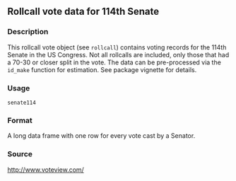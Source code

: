 
## Rollcall vote data for 114th Senate {.unnumbered}


### Description

This rollcall vote object (see <code>rollcall</code>) contains voting records for the 114th Senate in the US
Congress. Not all rollcalls are included, only those that had a 70-30 or closer split in the vote.
The data can be pre-processed via the <code>id_make</code> function for estimation. 
See package vignette for details.



### Usage

<pre><code class='language-R'>senate114
</code></pre>


### Format

A long data frame with one row for every vote cast by a Senator.



### Source

<a href="http://www.voteview.com/">http://www.voteview.com/</a>



